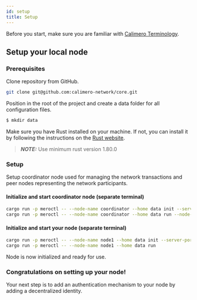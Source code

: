 ```yaml
---
id: setup
title: Setup
---
```


Before you start, make sure you are familiar with
[Calimero Terminology](/learn/terminology).

## Setup your local node

### Prerequisites

Clone repository from GitHub.

```bash title="Terminal"
git clone git@github.com:calimero-network/core.git
```

Position in the root of the project and create a data folder for all
configuration files.

```bash title="Terminal"
$ mkdir data
```

Make sure you have Rust installed on your machine. If not, you can install it by
following the instructions on the
[Rust website](https://www.rust-lang.org/tools/install).

> **_NOTE:_** Use minimum rust version 1.80.0

### Setup

Setup coordinator node used for managing the network transactions and peer nodes
representing the network participants.

#### Initialize and start coordinator node (separate terminal)

```bash title="Terminal"
cargo run -p meroctl -- --node-name coordinator --home data init --server-port 2427 --swarm-port 2527
cargo run -p meroctl -- --node-name coordinator --home data run --node-type coordinator
```

#### Initialize and start your node (separate terminal)

```bash title="Terminal"
cargo run -p meroctl -- --node-name node1 --home data init --server-port 2428 --swarm-port 2528
cargo run -p meroctl -- --node-name node1 --home data run
```

Node is now initialized and ready for use.

### Congratulations on setting up your node!

Your next step is to add an authentication mechanism to your node by adding a
decentralized identity.
